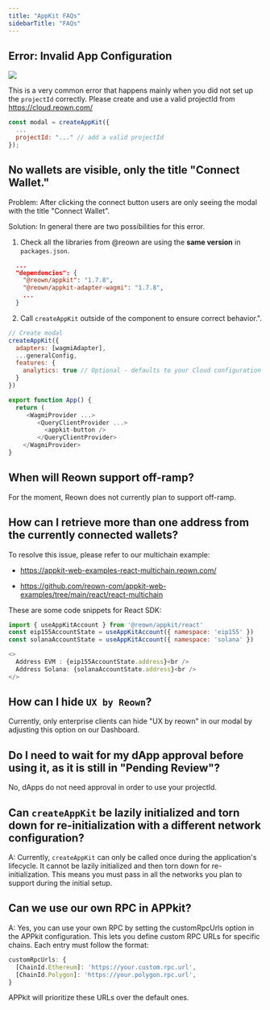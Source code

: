 ```yaml
---
title: "AppKit FAQs"
sidebarTitle: "FAQs"
---
```


## Error: Invalid App Configuration

<img src="/images/faq/invalidAppConfiguration.png" />

This is a very common error that happens mainly when you did not set up the `projectId` correctly. Please create and use a valid projectId from https://cloud.reown.com/

```javascript
const modal = createAppKit({
  ...
  projectId: "..." // add a valid projectId 
});
```

## No wallets are visible, only the title "Connect Wallet."

Problem: After clicking the connect button users are only seeing the modal with the title "Connect Wallet".

Solution: In general there are two possibilities for this error.

1. Check all the libraries from @reown are using the **same version** in `packages.json`.

``` json
  ...
  "dependencies": {
    "@reown/appkit": "1.7.8",
    "@reown/appkit-adapter-wagmi": "1.7.8",
    ...
  }
```

2. Call `createAppKit` outside of the component to ensure correct behavior.".

```javascript
// Create modal
createAppKit({
  adapters: [wagmiAdapter],
  ...generalConfig,
  features: {
    analytics: true // Optional - defaults to your Cloud configuration
  }
})

export function App() {
  return (
     <WagmiProvider ...>
        <QueryClientProvider ...>
          <appkit-button />
        </QueryClientProvider>
    </WagmiProvider>
}

```

## When will Reown support off-ramp?

For the moment, Reown does not currently plan to support off-ramp.

## How can I retrieve more than one address from the currently connected wallets?

To resolve this issue, please refer to our multichain example:

- https://appkit-web-examples-react-multichain.reown.com/

- https://github.com/reown-com/appkit-web-examples/tree/main/react/react-multichain

These are some code snippets for React SDK:

``` javascript
import { useAppKitAccount } from '@reown/appkit/react'
const eip155AccountState = useAppKitAccount({ namespace: 'eip155' })
const solanaAccountState = useAppKitAccount({ namespace: 'solana' })
```

``` javascript
<>
  Address EVM : {eip155AccountState.address}<br />
  Address Solana: {solanaAccountState.address}<br />
</>
```

## How can I hide `UX by Reown`?

Currently, only enterprise clients can hide "UX by reown" in our modal by adjusting this option on our Dashboard.

## Do I need to wait for my dApp approval before using it, as it is still in "Pending Review"?

No, dApps do not need approval in order to use your projectId. 

## Can `createAppKit` be lazily initialized and torn down for re-initialization with a different network configuration?

A: Currently, `createAppKit` can only be called once during the application's lifecycle. 
It cannot be lazily initialized and then torn down for re-initialization. 
This means you must pass in all the networks you plan to support during the initial setup.

## Can we use our own RPC in APPkit?
A: Yes, you can use your own RPC by setting the customRpcUrls option in the APPkit configuration. This lets you define custom RPC URLs for specific chains. Each entry must follow the format:

``` javascript
customRpcUrls: {
  [ChainId.Ethereum]: 'https://your.custom.rpc.url',
  [ChainId.Polygon]: 'https://your.polygon.rpc.url',
}
```

APPkit will prioritize these URLs over the default ones.